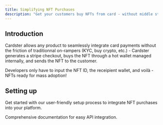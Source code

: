 ```yaml
---
title: Simplifying NFT Purchases
description: "Get your customers buy NFTs from card - without middle step."
---
```


## Introduction

Cardster allows any product to seamlessly integrate card payments without the friction of traditionnal on-rampers (KYC, buy crypto, etc.) - Cardster generates a stripe checkout, buys the NFT through a hot wallet managed internally, and sends the NFT to the customer.

Developers only have to input the NFT ID, the receipient wallet, and voilà - NFTs ready for mass adoption!

## Setting up

Get started with our user-friendly setup process to integrate NFT purchases into your platform.

<Card title="API endpoint" icon="code" href="api-reference/introduction">
  Comprehensive documentation for easy API integration.
</Card>
